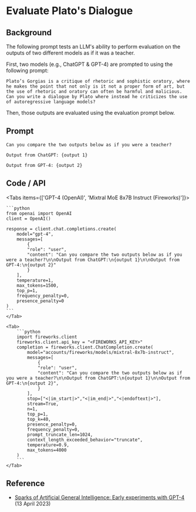 # Evaluate Plato's Dialogue


## Background
The following prompt tests an LLM's ability to perform evaluation on the outputs of two different models as if it was a teacher.

First, two models (e.g., ChatGPT & GPT-4) are prompted to using the following prompt:

```
Plato’s Gorgias is a critique of rhetoric and sophistic oratory, where he makes the point that not only is it not a proper form of art, but the use of rhetoric and oratory can often be harmful and malicious. Can you write a dialogue by Plato where instead he criticizes the use of autoregressive language models?
```

Then, those outputs are evaluated using the evaluation prompt below.

## Prompt
```
Can you compare the two outputs below as if you were a teacher?

Output from ChatGPT: {output 1}

Output from GPT-4: {output 2}
```

## Code / API

<Tabs items={['GPT-4 (OpenAI)', 'Mixtral MoE 8x7B Instruct (Fireworks)']}>
    <Tab>
  
    ```python
    from openai import OpenAI
    client = OpenAI()

    response = client.chat.completions.create(
        model="gpt-4",
        messages=[
            {
            "role": "user",
            "content": "Can you compare the two outputs below as if you were a teacher?\n\nOutput from ChatGPT:\n{output 1}\n\nOutput from GPT-4:\n{output 2}"
            }
        ],
        temperature=1,
        max_tokens=1500,
        top_p=1,
        frequency_penalty=0,
        presence_penalty=0
    )
    ```
    </Tab>

    <Tab>
        ```python
        import fireworks.client
        fireworks.client.api_key = "<FIREWORKS_API_KEY>"
        completion = fireworks.client.ChatCompletion.create(
            model="accounts/fireworks/models/mixtral-8x7b-instruct",
            messages=[
                {
                "role": "user",
                "content": "Can you compare the two outputs below as if you were a teacher?\n\nOutput from ChatGPT:\n{output 1}\n\nOutput from GPT-4:\n{output 2}",
                }
            ],
            stop=["<|im_start|>","<|im_end|>","<|endoftext|>"],
            stream=True,
            n=1,
            top_p=1,
            top_k=40,
            presence_penalty=0,
            frequency_penalty=0,
            prompt_truncate_len=1024,
            context_length_exceeded_behavior="truncate",
            temperature=0.9,
            max_tokens=4000
        )
        ```
    </Tab>


</Tabs>

## Reference
- [Sparks of Artificial General Intelligence: Early experiments with GPT-4](https://arxiv.org/abs/2303.12712) (13 April 2023)